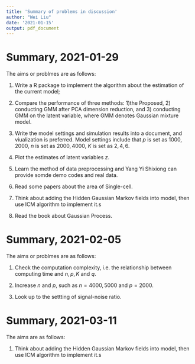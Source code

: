 ```yaml
---
title: 'Summary of problems in discussion'
author: "Wei Liu"
date: '2021-01-15'
output: pdf_document
---
```

# Summary,  2021-01-29
The aims or problmes are as follows:

1) Write a R package to implement the algorithm about the estimation of the current model;

2) Compare the performance of three methods: 1)the Proposed, 2) conducting GMM after PCA dimension reduction, and 3) conducting GMM on the latent variable, where GMM denotes Gaussian mixture model.

3) Write the model settings and simulation results into a document, and viualization is preferred. Model settings include that $p$ is set as $1000, 2000$, $n$ is set as $2000, 4000$, $K$ is set as $2, 4, 6$.

4) Plot the estimates of latent variables $z$.

5) Learn the method of data preprocessing and Yang Yi Shixiong can provide somde demo codes and real data.

6) Read some papers about the area of Single-cell.

7) Think about adding the Hidden Gaussian Markov fields into model, then use ICM algorithm to implement it.s

8) Read the book about Gaussian Process.

# Summary,  2021-02-05
The aims or problmes are as follows:

1) Check the computation complexity, i.e. the relationship between computing time and $n,p,K$ and $q$.

2) Increase $n$ and $p$, such as $n=4000,5000$ and $p=2000$.

3) Look up to the settting of signal-noise ratio.

# Summary, 2021-03-11
The aims are as follows:

1) Think about adding the Hidden Gaussian Markov fields into model, then use ICM algorithm to implement it.s